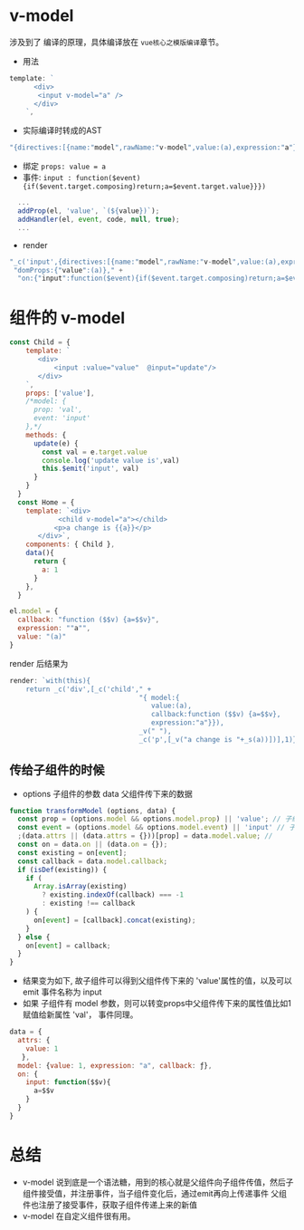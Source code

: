 # v-model 
涉及到了 编译的原理，具体编译放在 ```vue核心之模版编译```章节。

- 用法
```javascript
template: `
      <div>
       <input v-model="a" />
      </div>
    `,
```

- 实际编译时转成的AST 
```javascript
"{directives:[{name:"model",rawName:"v-model",value:(a),expression:"a"}],domProps:{"value":(a)},on:{"input":function($event){if($event.target.composing)return;a=$event.targe
```

- 绑定 `props: value = a`
- 事件: `input : function($event){if($event.target.composing)return;a=$event.target.value}}})`

```js
  ...
  addProp(el, 'value', `(${value})`);
  addHandler(el, event, code, null, true);
  ...
```
- render
```javascript
"_c('input',{directives:[{name:"model",rawName:"v-model",value:(a),expression:"a"}]," +
 "domProps:{"value":(a)}," +
  "on:{"input":function($event){if($event.target.composing)return;a=$event.target.value}}})"
```


# 组件的 v-model

```javascript
const Child = {
    template: `
       <div>
           <input :value="value"  @input="update"/>
       </div>
    `,
    props: ['value'],
    /*model: {
      prop: 'val',
      event: 'input'
    },*/
    methods: {
      update(e) {
        const val = e.target.value
        console.log('update value is',val)
        this.$emit('input', val)
      }
    }
  }
  const Home = {
    template: `<div>
            <child v-model="a"></child>
           <p>a change is {{a}}</p>
       </div>`,
    components: { Child },
    data(){
      return {
        a: 1
      }
    },
  }
```


```javascript
el.model = {
  callback: "function ($$v) {a=$$v}",
  expression: ""a"",
  value: "(a)"
}
```
render 后结果为 

```javascript
render: `with(this){
    return _c('div',[_c('child'," +
                                "{ model:{ 
                                   value:(a),
                                   callback:function ($$v) {a=$$v},
                                   expression:"a"}}),
                                _v(" "),
                                _c('p',[_v("a change is "+_s(a))])],1)}`


```

## 传给子组件的时候 
- options 子组件的参数 data 父组件传下来的数据
```javascript
function transformModel (options, data) {
  const prop = (options.model && options.model.prop) || 'value'; // 子组件prop 的属性 取当前model参数中设定的, 如果没有定义则取默认 'value'
  const event = (options.model && options.model.event) || 'input' // 子组件事件的key 同上
  ;(data.attrs || (data.attrs = {}))[prop] = data.model.value; // 
  const on = data.on || (data.on = {});
  const existing = on[event];
  const callback = data.model.callback;
  if (isDef(existing)) {
    if (
      Array.isArray(existing)
        ? existing.indexOf(callback) === -1
        : existing !== callback
    ) {
      on[event] = [callback].concat(existing);
    }
  } else {
    on[event] = callback;
  }
}
```

- 结果变为如下, 故子组件可以得到父组件传下来的 'value'属性的值，以及可以emit 事件名称为 input 
- 如果 子组件有 model 参数，则可以转变props中父组件传下来的属性值比如1 赋值给新属性 'val'， 事件同理。

```javascript
data = {
  attrs: {
    value: 1
   },
  model: {value: 1, expression: "a", callback: ƒ},
  on: {
    input: function($$v){
      a=$$v
    }
  }
}

```

# 总结
- v-model 说到底是一个语法糖，用到的核心就是父组件向子组件传值，然后子组件接受值，并注册事件，当子组件变化后，通过emit再向上传递事件
  父组件也注册了接受事件，获取子组件传递上来的新值
- v-model 在自定义组件很有用。